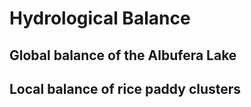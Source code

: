 # Hydrological Balance

## Global balance of the Albufera Lake

## Local balance of rice paddy clusters
